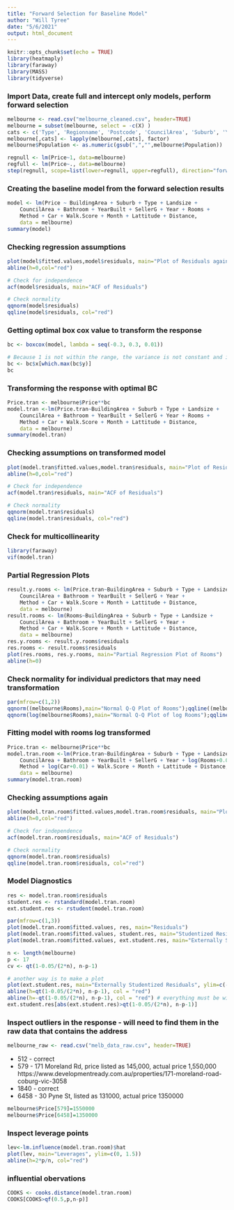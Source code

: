```yaml
---
title: "Forward Selection for Baseline Model"
author: "Will Tyree"
date: "5/6/2021"
output: html_document
---
```


```r
knitr::opts_chunk$set(echo = TRUE)
library(heatmaply)
library(faraway)
library(MASS)
library(tidyverse) 
```

### Import Data, create full and intercept only models, perform forward selection
```r
melbourne <- read.csv("melbourne_cleaned.csv", header=TRUE)
melbourne = subset(melbourne, select = -c(X) )
cats <- c('Type', 'Regionname', 'Postcode', 'CouncilArea', 'Suburb', 'Year', 'Month')
melbourne[,cats] <- lapply(melbourne[,cats], factor)
melbourne$Population <- as.numeric(gsub(",","",melbourne$Population))

regnull <- lm(Price~1, data=melbourne)
regfull <- lm(Price~., data=melbourne)
step(regnull, scope=list(lower=regnull, upper=regfull), direction="forward")
```

### Creating the baseline model from the forward selection results
```r
model <- lm(Price ~ BuildingArea + Suburb + Type + Landsize + 
    CouncilArea + Bathroom + YearBuilt + SellerG + Year + Rooms + 
    Method + Car + Walk.Score + Month + Lattitude + Distance, 
    data = melbourne)
summary(model)
```

### Checking regression assumptions
```r
plot(model$fitted.values,model$residuals, main="Plot of Residuals against Fitted Values")
abline(h=0,col="red")

# Check for independence
acf(model$residuals, main="ACF of Residuals")

# Check normality
qqnorm(model$residuals)
qqline(model$residuals, col="red")
```
### Getting optimal box cox value to transform the response
```r
bc <- boxcox(model, lambda = seq(-0.3, 0.3, 0.01))

# Because 1 is not within the range, the variance is not constant and it would be best to transform the response variable. Getting the recommended transformation value.
bc <- bc$x[which.max(bc$y)]
bc
```
### Transforming the response with optimal BC
```r
Price.tran <- melbourne$Price**bc
model.tran <-lm(Price.tran~BuildingArea + Suburb + Type + Landsize + 
    CouncilArea + Bathroom + YearBuilt + SellerG + Year + Rooms + 
    Method + Car + Walk.Score + Month + Lattitude + Distance, 
    data = melbourne)
summary(model.tran)
```

### Checking assumptions on transformed model
```r
plot(model.tran$fitted.values,model.tran$residuals, main="Plot of Residuals against Fitted Values")
abline(h=0,col="red")

# Check for independence
acf(model.tran$residuals, main="ACF of Residuals")

# Check normality
qqnorm(model.tran$residuals)
qqline(model.tran$residuals, col="red")
```

### Check for multicollinearity
```r
library(faraway)
vif(model.tran)
```

### Partial Regression Plots
```r
result.y.rooms <- lm(Price.tran~BuildingArea + Suburb + Type + Landsize + 
    CouncilArea + Bathroom + YearBuilt + SellerG + Year + 
    Method + Car + Walk.Score + Month + Lattitude + Distance, 
    data = melbourne)
result.rooms <- lm(Rooms~BuildingArea + Suburb + Type + Landsize + 
    CouncilArea + Bathroom + YearBuilt + SellerG + Year + 
    Method + Car + Walk.Score + Month + Lattitude + Distance, 
    data = melbourne)
res.y.rooms <- result.y.rooms$residuals
res.rooms <- result.rooms$residuals
plot(res.rooms, res.y.rooms, main="Partial Regression Plot of Rooms")
abline(h=0)
```
### Check normality for individual predictors that may need transformation
```r
par(mfrow=c(1,2))
qqnorm((melbourne$Rooms),main="Normal Q-Q Plot of Rooms");qqline((melbourne$Rooms))
qqnorm(log(melbourne$Rooms),main="Normal Q-Q Plot of log Rooms");qqline(log(melbourne$Rooms))
```

### Fitting model with rooms log transformed
```r
Price.tran <- melbourne$Price**bc
model.tran.room <-lm(Price.tran~BuildingArea + Suburb + Type + Landsize + 
    CouncilArea + Bathroom + YearBuilt + SellerG + Year + log(Rooms+0.01) + 
    Method + log(Car+0.01) + Walk.Score + Month + Lattitude + Distance, 
    data = melbourne)
summary(model.tran.room)
```

### Checking assumptions again
```r
plot(model.tran.room$fitted.values,model.tran.room$residuals, main="Plot of Residuals against Fitted Values")
abline(h=0,col="red")

# Check for independence
acf(model.tran.room$residuals, main="ACF of Residuals")

# Check normality
qqnorm(model.tran.room$residuals)
qqline(model.tran.room$residuals, col="red")
```
### Model Diagnostics
```r
res <- model.tran.room$residuals
student.res <- rstandard(model.tran.room)
ext.student.res <- rstudent(model.tran.room)

par(mfrow=c(1,3))
plot(model.tran.room$fitted.values, res, main="Residuals")
plot(model.tran.room$fitted.values, student.res, main="Studentized Residuals")
plot(model.tran.room$fitted.values, ext.student.res, main="Externally Studentized Residuals")
```
```r
n <- length(melbourne)
p <- 17
cv <- qt(1-0.05/(2*n), n-p-1)

# another way is to make a plot
plot(ext.student.res, main="Externally Studentized Residuals", ylim=c(-15,15))
abline(h=qt(1-0.05/(2*n), n-p-1), col = "red")
abline(h=-qt(1-0.05/(2*n), n-p-1), col = "red") # everything must be within line
ext.student.res[abs(ext.student.res)>qt(1-0.05/(2*n), n-p-1)] 
```

### Inspect outliers in the response - will need to find them in the raw data that contains the address
```r
melbourne_raw <- read.csv("melb_data_raw.csv", header=TRUE)
```

* 512 - correct
* 579 - 171 Moreland Rd, price listed as 145,000, actual price 1,550,000 https://www.developmentready.com.au/properties/171-moreland-road-coburg-vic-3058
* 1840 - correct
* 6458 - 	30 Pyne St, listed as 131000, actual price 1350000

```r
melbourne$Price[579]=1550000
melbourne$Price[6458]=1350000
```

### Inspect leverage points
```r
lev<-lm.influence(model.tran.room)$hat
plot(lev, main="Leverages", ylim=c(0, 1.5))
abline(h=2*p/n, col="red")
```
### influential obervations
```r
COOKS <- cooks.distance(model.tran.room)
COOKS[COOKS>qf(0.5,p,n-p)]
```

